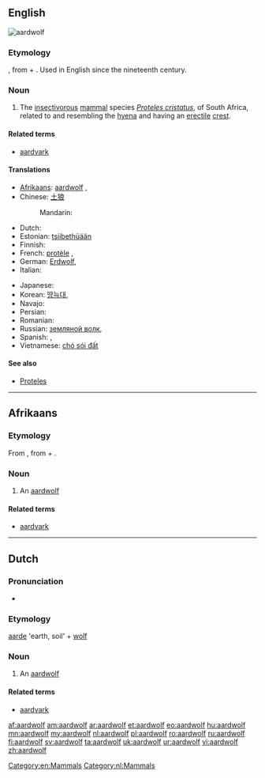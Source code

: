 ==English==
[[Image:Aardwolf.png|thumb|aardwolf]]
{{wikipedia}}

===Etymology===
{{etyl|af}}, from {{etyl|nl}} {{term|aarde||earth, soil}} + {{term|wolf||wolf}}. Used in English since the nineteenth century.
{{wikisource1911Enc|Aard-wolf}}

===Noun===
{{en-noun|aardwolves}}

# The [[insectivorous]] [[mammal]] species ''[[Proteles cristatus]]'', of South Africa, related to and resembling the [[hyena]] and having an [[erectile]] [[crest]].

====Related terms====
* [[aardvark]]

====Translations====
{{trans-top|the mammal species Proteles cristatus}}
* [[Afrikaans]]: [[#Afrikaans|aardwolf]] {{m}}, {{t|af|erdwolf}}
* Chinese: [[土狼]]
*: Mandarin: {{t|zh|土狼|tr=tǔláng|sc=Hani}}
* Dutch: {{t+|nl|aardwolf|m}}
* Estonian: [[tsiibethüään]]
* Finnish: {{t+|fi|maasusi}}
* French: [[protèle]] {{m}}, {{t|fr|protèle|m}}
* German: [[Erdwolf]], {{t|de|Erdwolf|m}}
* Italian: {{t|it|protele}}
{{trans-mid}}
* Japanese: {{t|ja|アードウルフ|tr=ādo-urufu|sc=Jpan}}
* Korean: [[땅늑대]], {{t|ko|땅늑대|tr=ttangneukdae|sc=Kore}}
* Navajo: {{tø|nv|chʼosh yighání}}
* Persian: {{t-|fa|کفتار|tr=kaftâr|xs=Persian}}
* Romanian: {{t|ro|lupul de pământ|m}}
* Russian: [[земляной волк]], {{t|ru|земляной волк|m|tr=zemljanój volk|sc=Cyrl}}
* Spanish: {{t|es|lobo de tierra|m}}, {{t|es|proteles|m}}
* Vietnamese: [[chó sói đất]]
{{trans-bottom}}

====See also====
* [[Proteles]]

[[Category:en:Mammals]]

----

==Afrikaans==

===Etymology===
From {{etyl|nl|af}}, from {{term|aarde||earth, soil|lang=af}} + {{term|wolf}}.

===Noun===
{{af-noun|aardwolwe}}

# An [[#English|aardwolf]]

====Related terms====
* [[aardvark]]

----

==Dutch==

===Pronunciation===
* {{audio|Nl-aardwolf.ogg|audio}}

===Etymology===
[[aarde]] 'earth, soil' + [[wolf]]

===Noun===
{{nl-noun|g=m|aardwolven|aardwolfje|g=m}}

# An [[#English|aardwolf]]

====Related terms====
* [[aardvark]] {{n}}

[[Category:nl:Mammals]]

[[af:aardwolf]]
[[am:aardwolf]]
[[ar:aardwolf]]
[[et:aardwolf]]
[[eo:aardwolf]]
[[hu:aardwolf]]
[[mn:aardwolf]]
[[my:aardwolf]]
[[nl:aardwolf]]
[[pl:aardwolf]]
[[ro:aardwolf]]
[[ru:aardwolf]]
[[fi:aardwolf]]
[[sv:aardwolf]]
[[ta:aardwolf]]
[[uk:aardwolf]]
[[ur:aardwolf]]
[[vi:aardwolf]]
[[zh:aardwolf]]